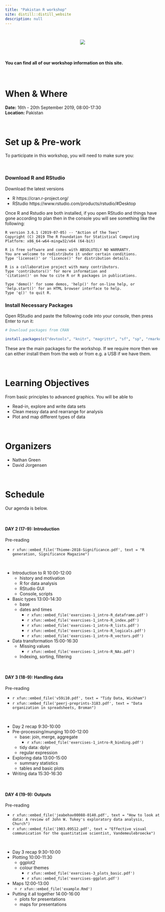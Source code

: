```yaml
---
title: "Pakistan R workshop"
site: distill::distill_website
description: null
---
```


<br>

<center>![](https://upload.wikimedia.org/wikipedia/commons/5/5a/Derawar_fort-_A_view_of_the_fort_from_the_balcony_of_a_mosque.jpg)</center>
<br>

#### You can find all of our workshop information on this site.  

<br>

# When & Where

**Date:** 16th - 20th September 2019, 08:00-17:30  
**Location:** Pakistan


<br>


# Set up & Pre-work

To participate in this workshop, you will need to make sure you:  


<br>

### Download R and RStudio

Download the latest versions 

* R https://cran.r-project.org/
* RStudio https://www.rstudio.com/products/rstudio/#Desktop

Once R and Rstudio are both installed, if you open RStudio and things have gone according to plan then in the console you will see something like the following:

```
R version 3.6.1 (2019-07-05) -- "Action of the Toes"
Copyright (C) 2019 The R Foundation for Statistical Computing
Platform: x86_64-w64-mingw32/x64 (64-bit)

R is free software and comes with ABSOLUTELY NO WARRANTY.
You are welcome to redistribute it under certain conditions.
Type 'license()' or 'licence()' for distribution details.

R is a collaborative project with many contributors.
Type 'contributors()' for more information and
'citation()' on how to cite R or R packages in publications.

Type 'demo()' for some demos, 'help()' for on-line help, or
'help.start()' for an HTML browser interface to help.
Type 'q()' to quit R.
```

### Install Necessary Packages
Open RStudio and paste the following code into your console, then press Enter to run it:


```r
# Download packages from CRAN

install.packages(c("devtools", "knitr", "magrittr", "sf", "sp", "rmarkdown", "usethis", "ggplot2", "dplyr", "zoo", "reshape2", "scales", "maptools"))

```


These are the main packages for the workshop.
If we require more then we can either install them from the web or from e.g. a USB if we have them.
 

<br>



# Learning Objectives
 
From basic principles to advanced graphics. You will be able to 

* Read-in, explore and write data sets
* Clean messy data and rearrange for analysis
* Plot and map different types of data


<br>

# Organizers

* Nathan Green
* David Jorgensen


<br>

# Schedule

Our agenda is below. 

<br>

#### DAY 2 (17-9): Introduction

Pre-reading

- `r xfun::embed_file('Thieme-2018-Significance.pdf', text = "R generation, Significance Magazine")`

<br>
   
* Introduction to R 10:00-12:00
  + history and motivation
  + R for data analysis
  + RStudio GUI
  + Console, scripts
* Basic types 13:00-14:30
  + base
  + dates and times
    + `r xfun::embed_file('exercises-1_intro-R_dataframe.pdf')`
    + `r xfun::embed_file('exercises-1_intro-R_index.pdf')`
    + `r xfun::embed_file('exercises-1_intro-R_lists.pdf')`
    + `r xfun::embed_file('exercises-1_intro-R_logicals.pdf')`
    + `r xfun::embed_file('exercises-1_intro-R_vectors.pdf')`
* Data transformation 15:00-16:30
  + Missing values
    + `r xfun::embed_file('exercises-1_intro-R_NAs.pdf')`
  + Indexing, sorting, filtering

<br>

#### DAY 3 (18-9): Handling data

Pre-reading

- `r xfun::embed_file('v59i10.pdf', text = "Tidy Data, Wickham")`
- `r xfun::embed_file('peerj-preprints-3183.pdf', text = "Data organization in spreadsheets, Broman")`

<br>

* Day 2 recap 9:30-10:00
* Pre-processing/munging 10:00-12:00
  + base: join, merge, aggregate
    + `r xfun::embed_file('exercises-1_intro-R_binding.pdf')`  
  + tidy data: dplyr
  + regular expression
* Exploring data 13:00-15:00
  + summary statistics
  + tables and basic plots
* Writing data 15:30-16:30

<br>

#### DAY 4 (19-9): Outputs

Pre-reading

- `r xfun::embed_file('jeabehav00088-0140.pdf', text = "How to look at data: A review of John W. Tukey's exploratory data analysis, Church")`
- `r xfun::embed_file('1903.09512.pdf', text = "Effective visual communication for the quantitative scientist, Vandemeulebroecke")`

<br>

* Day 3 recap 9:30-10:00
* Plotting 10:00-11:30
  + ggplot2
  + colour themes
    + `r xfun::embed_file('exercises-3_plots_basic.pdf')`
    + `r xfun::embed_file('exercises-ggplot.pdf')`
* Maps 12:00-13:00
  + `r xfun::embed_file('example.Rmd')`  
* Putting it all together 14:00-16:00
  + plots for presentations
  + maps for presentations
